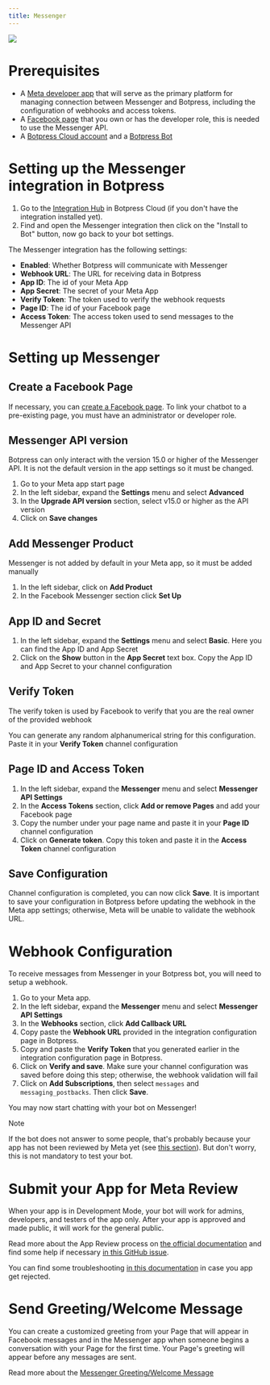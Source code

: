 ```yaml
---
title: Messenger
---
```



<img src="./assets/messenger.png" />

<br />

<Youtube url="https://www.youtube.com/embed/pOIrLMpZZqc?si=98JjAEk6hnSEiKZ2" />

# Prerequisites

* A [Meta developer app](https://developers.facebook.com/apps/create/) that will serve as the primary platform for managing connection between Messenger and Botpress, including the configuration of webhooks and access tokens.
* A [Facebook page](https://www.facebook.com/pages/create/) that you own or has the developer role, this is needed to use the Messenger API.
* A [Botpress Cloud account](https://sso.botpress.cloud) and a [Botpress Bot](/learn/get-started/quick-start)

# Setting up the Messenger integration in Botpress

1. Go to the [Integration Hub](https://app.botpress.cloud/hub) in Botpress Cloud (if you don't have the integration installed yet).
2. Find and open the Messenger integration then click on the "Install to Bot" button, now go back to your bot settings.

The Messenger integration has the following settings:

* **Enabled**: Whether Botpress will communicate with Messenger
* **Webhook URL**: The URL for receiving data in Botpress
* **App ID**: The id of your Meta App
* **App Secret**: The secret of your Meta App
* **Verify Token**: The token used to verify the webhook requests
* **Page ID**: The id of your Facebook page
* **Access Token**: The access token used to send messages to the Messenger API

# Setting up Messenger

## Create a Facebook Page

If necessary, you can [create a Facebook page](https://www.facebook.com/pages/create/). To link your chatbot to a pre-existing page, you must have an administrator or developer role.

## Messenger API version

Botpress can only interact with the version 15.0 or higher of the Messenger API. It is not the default version in the app settings so it must be changed.

1. Go to your Meta app start page
2. In the left sidebar, expand the **Settings** menu and select **Advanced**
3. In the **Upgrade API version** section, select v15.0 or higher as the API version
4. Click on **Save changes**

## Add Messenger Product

Messenger is not added by default in your Meta app, so it must be added manually

1. In the left sidebar, click on **Add Product**
2. In the Facebook Messenger section click **Set Up**

## App ID and Secret

1. In the left sidebar, expand the **Settings** menu and select **Basic**. Here you can find the App ID and App Secret
2. Click on the **Show** button in the **App Secret** text box. Copy the App ID and App Secret to your channel configuration

## Verify Token

The verify token is used by Facebook to verify that you are the real owner of the provided webhook

You can generate any random alphanumerical string for this configuration. Paste it in your **Verify Token** channel configuration

## Page ID and Access Token

1. In the left sidebar, expand the **Messenger** menu and select **Messenger API Settings**
2. In the **Access Tokens** section, click **Add or remove Pages** and add your Facebook page
3. Copy the number under your page name and paste it in your **Page ID** channel configuration
4. Click on **Generate token**. Copy this token and paste it in the **Access Token** channel configuration

## Save Configuration

Channel configuration is completed, you can now click **Save**. It is important to save your configuration in Botpress before updating the webhook in the Meta app settings; otherwise, Meta will be unable to validate the webhook URL.

# Webhook Configuration

To receive messages from Messenger in your Botpress bot, you will need to setup a webhook.

1. Go to your Meta app.
2. In the left sidebar, expand the **Messenger** menu and select **Messenger API Settings**
3. In the **Webhooks** section, click **Add Callback URL**
4. Copy paste the **Webhook URL** provided in the integration configuration page in Botpress.
5. Copy and paste the **Verify Token** that you generated earlier in the integration configuration page in Botpress.
6. Click on **Verify and save**. Make sure your channel configuration was saved before doing this step; otherwise, the webhook validation will fail
7. Click on **Add Subscriptions**, then select `messages` and `messaging_postbacks`. Then click **Save**.

You may now start chatting with your bot on Messenger!

<Note>
Note

If the bot does not answer to some people, that's probably because your app has not been reviewed by Meta yet (see [this section](/integrations/integration-guides/instagram#submit-your-app-for-meta-review)). But don't worry, this is not mandatory to test your bot.
</Note>

# Submit your App for Meta Review

When your app is in Development Mode, your bot will work for admins, developers, and testers of the app only. After your app is approved and made public, it will work for the general public.

Read more about the App Review process on [the official documentation](https://developers.facebook.com/docs/app-review/submission-guide) and find some help if necessary [in this GitHub issue](https://github.com/microsoft/botframework-sdk/issues/1465).

You can find some troubleshooting [in this documentation](https://developers.facebook.com/docs/app-review/support/rejection-guides/messenger) in case you app get rejected.

# Send Greeting/Welcome Message

You can create a customized greeting from your Page that will appear in Facebook messages and in the Messenger app when someone begins a conversation with your Page for the first time. Your Page's greeting will appear before any messages are sent.

Read more about the [Messenger Greeting/Welcome Message](https://www.facebook.com/help/1698046970464236)
